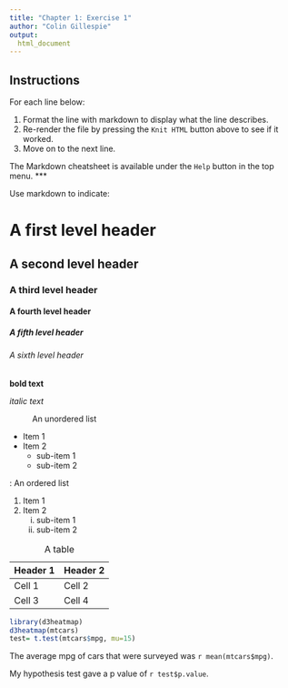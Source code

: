 ```yaml
---
title: "Chapter 1: Exercise 1"
author: "Colin Gillespie"
output:
  html_document
---
```


## Instructions 

For each line below:
  
  1. Format the line with markdown to display what the line describes.
  2. Re-render the file by pressing the `Knit HTML` button above to see if it worked.
  3. Move on to the next line.
  
The Markdown cheatsheet is available under the `Help` button in the top menu.
***

Use markdown to indicate:

# A first level header  
## A second level header  
### A third level header  
#### A fourth level header  
##### A fifth level header  
###### A sixth level header  

**bold text  **

*italic text*

: An unordered list 

* Item 1  
* Item 2  
    + sub-item 1  
    + sub-item 2  

: An ordered list  

1. Item 1  
2. Item 2  
    i) sub-item 1  
    ii) sub-item 2  

: A table  

|Header 1| Header 2  |
|---|---|
|Cell 1| Cell 2 | 
|Cell 3| Cell 4|  

```r
library(d3heatmap)
d3heatmap(mtcars)
test= t.test(mtcars$mpg, mu=15)
```

The average mpg of cars that were surveyed was `r mean(mtcars$mpg)`.

My hypothesis test gave a p value of `r test$p.value`.